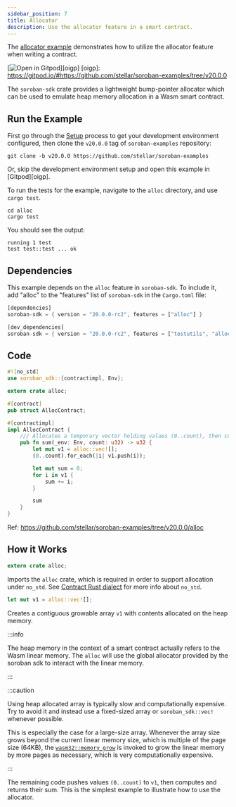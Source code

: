 ```yaml
---
sidebar_position: 7
title: Allocator
description: Use the allocator feature in a smart contract.
---
```


<head>
  <title>Use the allocator feature in a smart contract.</title>
  <meta charSet="utf-8" />
  <meta
    property="og:title"
    content="Use the allocator feature in a smart contract."
  />
  <meta
    property="og:description"
    content="Use the allocator feature in the SDK. The lightweight bump-pointer allocator can be used to emulate heap memory allocation in a WASM smart contract."
  />
  <link
    rel="canonical"
    href="https://soroban.stellar.org/docs/basic-tutorials/alloc"
  />
</head>

The [allocator example] demonstrates how to utilize the allocator feature when writing a contract.

[allocator example]: https://github.com/stellar/soroban-examples/tree/v20.0.0/alloc

[![Open in Gitpod](https://gitpod.io/button/open-in-gitpod.svg)][oigp]
[oigp]: https://gitpod.io/#https://github.com/stellar/soroban-examples/tree/v20.0.0

The `soroban-sdk` crate provides a lightweight bump-pointer allocator which can be used to emulate heap memory allocation in a Wasm smart contract.

## Run the Example

First go through the [Setup] process to get your development environment configured, then clone the `v20.0.0` tag of `soroban-examples` repository:

[setup]: ../getting-started/setup.mdx

```
git clone -b v20.0.0 https://github.com/stellar/soroban-examples
```

Or, skip the development environment setup and open this example in [Gitpod][oigp].

To run the tests for the example, navigate to the `alloc` directory, and use `cargo test`.

```
cd alloc
cargo test
```

You should see the output:

```
running 1 test
test test::test ... ok
```

## Dependencies

This example depends on the `alloc` feature in `soroban-sdk`. To include it, add "alloc" to the "features" list of `soroban-sdk` in the `Cargo.toml` file:

```rust title="alloc/Cargo.toml"
[dependencies]
soroban-sdk = { version = "20.0.0-rc2", features = ["alloc"] }

[dev_dependencies]
soroban-sdk = { version = "20.0.0-rc2", features = ["testutils", "alloc"] }
```

## Code

```rust title="alloc/src/lib.rs"
#![no_std]
use soroban_sdk::{contractimpl, Env};

extern crate alloc;

#[contract]
pub struct AllocContract;

#[contractimpl]
impl AllocContract {
    /// Allocates a temporary vector holding values (0..count), then computes and returns their sum.
    pub fn sum(_env: Env, count: u32) -> u32 {
        let mut v1 = alloc::vec![];
        (0..count).for_each(|i| v1.push(i));

        let mut sum = 0;
        for i in v1 {
            sum += i;
        }

        sum
    }
}
```

Ref: https://github.com/stellar/soroban-examples/tree/v20.0.0/alloc

## How it Works

```rust
extern crate alloc;
```

Imports the `alloc` crate, which is required in order to support allocation under `no_std`. See [Contract Rust dialect] for more info about `no_std`.

[contract rust dialect]: ../fundamentals-and-concepts/rust-dialect.mdx

```rust
let mut v1 = alloc::vec![];
```

Creates a contiguous growable array `v1` with contents allocated on the heap memory.

:::info

The heap memory in the context of a smart contract actually refers to the Wasm linear memory. The `alloc` will use the global allocator provided by the soroban sdk to interact with the linear memory.

:::

:::caution

Using heap allocated array is typically slow and computationally expensive. Try to avoid it and instead use a fixed-sized array or `soroban_sdk::vec!` whenever possible.

This is especially the case for a large-size array. Whenever the array size grows beyond the current linear memory size, which is multiple of the page size (64KB), the [`wasm32::memory_grow`](https://doc.rust-lang.org/core/arch/wasm32/fn.memory_grow.html) is invoked to grow the linear memory by more pages as necessary, which is very computationally expensive.

:::

The remaining code pushes values `(0..count)` to `v1`, then computes and returns their sum. This is the simplest example to illustrate how to use the allocator.
